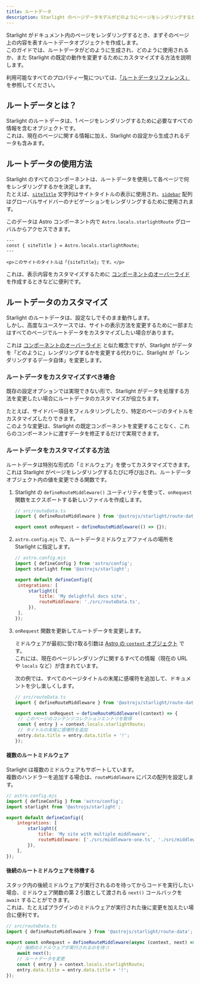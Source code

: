 ```yaml
---
title: ルートデータ
description: Starlight のページデータモデルがどのようにページをレンダリングするか、またそのカスタマイズ方法について学びましょう。
---
```



Starlight がドキュメント内のページをレンダリングするとき、まずそのページ上の内容を表すルートデータオブジェクトを作成します。  
このガイドでは、ルートデータがどのように生成され、どのように使用されるか、また Starlight の既定の動作を変更するためにカスタマイズする方法を説明します。

利用可能なすべてのプロパティ一覧については、[「ルートデータリファレンス」](/ja/reference/route-data/) を参照してください。

## ルートデータとは？

Starlight のルートデータは、1 ページをレンダリングするために必要なすべての情報を含むオブジェクトです。  
これは、現在のページに関する情報に加え、Starlight の設定から生成されるデータも含みます。

## ルートデータの使用方法

Starlight のすべてのコンポーネントは、ルートデータを使用して各ページで何をレンダリングするかを決定します。  
たとえば、[`siteTitle`](/ja/reference/route-data/#sitetitle) 文字列はサイトタイトルの表示に使用され、[`sidebar`](/ja/reference/route-data/#sidebar) 配列はグローバルサイドバーのナビゲーションをレンダリングするために使用されます。

このデータは Astro コンポーネント内で `Astro.locals.starlightRoute` グローバルからアクセスできます。

```astro title="example.astro" {2}
---
const { siteTitle } = Astro.locals.starlightRoute;
---

<p>このサイトのタイトルは「{siteTitle}」です。</p>
```

これは、表示内容をカスタマイズするために [コンポーネントのオーバーライド](/ja/guides/overriding-components/) を作成するときなどに便利です。

## ルートデータのカスタマイズ

Starlight のルートデータは、設定なしでそのまま動作します。  
しかし、高度なユースケースでは、サイトの表示方法を変更するために一部またはすべてのページでルートデータをカスタマイズしたい場合があります。

これは [コンポーネントのオーバーライド](/ja/guides/overriding-components/) と似た概念ですが、Starlight がデータを「どのように」レンダリングするかを変更する代わりに、Starlight が「レンダリングするデータ自体」を変更します。

### ルートデータをカスタマイズすべき場合

既存の設定オプションでは実現できない形で、Starlight がデータを処理する方法を変更したい場合にルートデータのカスタマイズが役立ちます。

たとえば、サイドバー項目をフィルタリングしたり、特定のページのタイトルをカスタマイズしたりできます。  
このような変更は、Starlight の既定コンポーネントを変更することなく、これらのコンポーネントに渡すデータを修正するだけで実現できます。

### ルートデータをカスタマイズする方法

ルートデータは特別な形式の「ミドルウェア」を使ってカスタマイズできます。  
これは Starlight がページをレンダリングするたびに呼び出され、ルートデータオブジェクト内の値を変更できる関数です。

<Steps>

1. Starlight の `defineRouteMiddleware()` ユーティリティを使って、`onRequest` 関数をエクスポートする新しいファイルを作成します。

   ```ts
   // src/routeData.ts
   import { defineRouteMiddleware } from '@astrojs/starlight/route-data';

   export const onRequest = defineRouteMiddleware(() => {});
   ```

2. `astro.config.mjs` で、ルートデータミドルウェアファイルの場所を Starlight に指定します。

   ```js ins={9}
   // astro.config.mjs
   import { defineConfig } from 'astro/config';
   import starlight from '@astrojs/starlight';

   export default defineConfig({
   	integrations: [
   		starlight({
   			title: 'My delightful docs site',
   			routeMiddleware: './src/routeData.ts',
   		}),
   	],
   });
   ```

3. `onRequest` 関数を更新してルートデータを変更します。

   ミドルウェアが最初に受け取る引数は [Astro の `context` オブジェクト](https://docs.astro.build/ja/reference/api-reference/) です。  
   これには、現在のページレンダリングに関するすべての情報（現在の URL や `locals` など）が含まれています。

   次の例では、すべてのページタイトルの末尾に感嘆符を追加して、ドキュメントを少し楽しくします。

   ```ts
   // src/routeData.ts
   import { defineRouteMiddleware } from '@astrojs/starlight/route-data';

   export const onRequest = defineRouteMiddleware((context) => {
   	// このページのコンテンツコレクションエントリを取得
   	const { entry } = context.locals.starlightRoute;
   	// タイトルの末尾に感嘆符を追加
   	entry.data.title = entry.data.title + '!';
   });
   ```

</Steps>

#### 複数のルートミドルウェア

Starlight は複数のミドルウェアもサポートしています。  
複数のハンドラーを追加する場合は、`routeMiddleware` にパスの配列を設定します。

```js {9}
// astro.config.mjs
import { defineConfig } from 'astro/config';
import starlight from '@astrojs/starlight';

export default defineConfig({
	integrations: [
		starlight({
			title: 'My site with multiple middleware',
			routeMiddleware: ['./src/middleware-one.ts', './src/middleware-two.ts'],
		}),
	],
});
```

#### 後続のルートミドルウェアを待機する

スタック内の後続ミドルウェアが実行されるのを待ってからコードを実行したい場合、ミドルウェア関数の第 2 引数として渡される `next()` コールバックを `await` することができます。  
これは、たとえばプラグインのミドルウェアが実行された後に変更を加えたい場合に便利です。

```ts "next" "await next();"
// src/routeData.ts
import { defineRouteMiddleware } from '@astrojs/starlight/route-data';

export const onRequest = defineRouteMiddleware(async (context, next) => {
	// 後続のミドルウェアが実行されるのを待つ
	await next();
	// ルートデータを変更
	const { entry } = context.locals.starlightRoute;
	entry.data.title = entry.data.title + '!';
});
```
